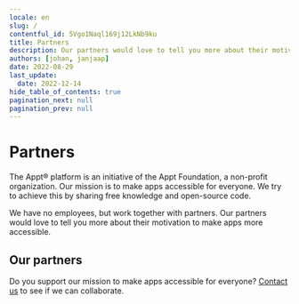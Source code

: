 ```yaml
---
locale: en
slug: /
contentful_id: 5Vgo1Naql169j12LkNb9ku
title: Partners
description: Our partners would love to tell you more about their motivation to make apps more accessible.
authors: [johan, janjaap]
date: 2022-08-29
last_update:
  date: 2022-12-14
hide_table_of_contents: true
pagination_next: null
pagination_prev: null
---
```


# Partners

The Appt® platform is an initiative of the Appt Foundation, a non-profit organization. Our mission is to make apps accessible for everyone. We try to achieve this by sharing free knowledge and open-source code.

We have no employees, but work together with partners. Our partners would love to tell you more about their motivation to make apps more accessible.

## Our partners

<LinkList title="Partners link list" isHighlighted={true}>
  <LinkListItem
    url="/en/partners/abra"
    title="Read more about Abra"
    appearance="link"
    label="Abra"
    description="Abra builds software and provides consulting to make digital accessibility understandable for everyone."
    image="/img/light/abra-icon.svg"
    imageDark="/img/dark/abra-icon-dark.svg"
    alt="Abra icon in black colors"
  />
  <LinkListItem
    url="/en/partners/q42"
    title="Read more about Q42"
    appearance="link"
    label="Q42"
    description="Digital product studio Q42 is co-initiator of Appt.org and created the library for measuring accessibility features in apps."
    image="/img/light/q42-logo-black.png"
    imageDark="/img/dark/q42-logo-white.png"
    alt="Q42 logo"
  />
</LinkList>

Do you support our mission to make apps accessible for everyone? [Contact us](mailto:info@appt.org) to see if we can collaborate.
